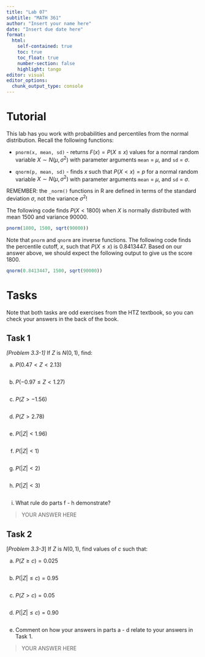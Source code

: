 ```yaml
---
title: "Lab 07"
subtitle: "MATH 361"
author: "Insert your name here"
date: "Insert due date here"
format: 
  html:
    self-contained: true
    toc: true
    toc_float: true
    number-section: false
    highlight: tango
editor: visual
editor_options: 
  chunk_output_type: console
---
```


# Tutorial

This lab has you work with probabilities and percentiles from the normal distribution. Recall the following functions: 

+ `pnorm(x, mean, sd)` - returns $F(x) = P(X \leq x)$ values for a normal random variable $X \sim N(\mu, \sigma^2)$ with parameter arguments `mean` = $\mu$, and `sd` = $\sigma$.

+ `qnorm(p, mean, sd)` - finds $x$ such that $P(X < x) = p$ for a normal random variable $X \sim N(\mu, \sigma^2)$ with parameter arguments `mean` = $\mu$, and `sd` = $\sigma$.

REMEMBER: the `_norm()` functions in R are defined in terms of the standard deviation $\sigma$, not the variance $\sigma^2$!


The following code finds $P(X < 1800)$ when $X$ is normally distributed with mean 1500 and variance 90000.

```r
pnorm(1800, 1500, sqrt(90000))
```

Note that `pnorm` and `qnorm` are inverse functions. The following code finds the percentile cutoff, $x$, such that $P(X \leq x)$ is 0.8413447. Based on our answer above, we should expect the following output to give us the score 1800.

```r
qnorm(0.8413447, 1500, sqrt(90000))
```

# Tasks

Note that both tasks are odd exercises from the HTZ textbook, so you can check your answers in the back of the book. 

## Task 1

*[Problem 3.3-1]* If $Z$ is $N(0,1)$, find:

a. $P(0.47 < Z < 2.13)$

```r

```

b. $P(-0.97 \leq Z < 1.27)$

```r

```

c. $P(Z > -1.56)$

```r

```

d. $P(Z > 2.78)$

```r

```

e. $P(|Z| < 1.96)$

```r

```

f. $P(|Z| < 1)$

```r

```

g. $P(|Z| < 2)$

```r

```

h. $P(|Z| < 3)$

```r

```

i. What rule do parts f - h demonstrate? 

> YOUR ANSWER HERE

## Task 2

[*Problem 3.3-3*] If $Z$ is $N(0,1)$, find values of $c$ such that:

a. $P(Z \geq c) = 0.025$

```r

```

b. $P(|Z| \leq c) = 0.95$

```r

```


c. $P(Z > c) = 0.05$

```r

```

d. $P(|Z| \leq c) = 0.90$

```r

```

e. Comment on how your answers in parts a - d relate to your answers in Task 1. 

> YOUR ANSWER HERE